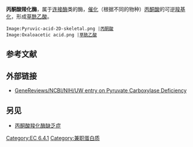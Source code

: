 {{enzyme
| Name = Pyruvate carboxylase
| EC_number = 6.4.1.1
| CAS_number = 9014-19-1
| IUBMB_EC_number = 6/4/1/1
| GO_code = 0004736
| image = Pyruvate_Carboxylase_fromPDB_2QF7.png
| width =
| caption = [[X-ray_crystallography#Biological_macromolecular_crystallography|Crystallographic structure]] of pyruvate carboxylase from ''[[Rhizobium|Rhizobium etli]]'': biotin carboxylase domain (blue); allosteric linking domain (green); biotin binding domain (red); and carboxyl transferase domain (orange) <ref name="pmid18613815">{{Cite journal|title=Structure, mechanism and regulation of pyruvate carboxylase|url=https://portlandpress.com/biochemj/article/413/3/369/79890/Structure-mechanism-and-regulation-of-pyruvate|last=Jitrapakdee|first=Sarawut|last2=St Maurice|first2=Martin|date=2008-08-01|journal=Biochemical Journal|issue=3|doi=10.1042/BJ20080709|volume=413|pages=369–387|language=en|issn=0264-6021|pmc=PMC2859305|pmid=18613815|last3=Rayment|first3=Ivan|last4=Cleland|first4=W. Wallace|last5=Wallace|first5=John C.|last6=Attwood|first6=Paul V.|access-date=2021-11-10|archive-date=2020-07-11|archive-url=https://web.archive.org/web/20200711180140/https://portlandpress.com/biochemj/article/413/3/369/79890/Structure-mechanism-and-regulation-of-pyruvate|dead-url=no}}</ref>
}}
{{Pfam box |Symbol = PYR_CT |Name = Pyruvate carboxyltransferase |Pfam = PF00682 |InterPro = IPR000891 |PROSITE = PDOC50991 |PDB = {{PDB2|1nvm}} {{PDB2|1rqb}} {{PDB2|1rqe}} {{PDB2|1s3h}} {{PDB2|1sr9}} {{PDB2|1u5j}} }}
{{Protein
 |Name=Pyruvate carboxylase
 |image=
 |caption=
 |Symbol=PC
 |AltSymbols=
 |HGNCid=8636
 |Chromosome=11
 |Arm=q
 |Band=11
 |LocusSupplementaryData=-q13.1
 |ECnumber=6.4.1.1
 |OMIM=608786
 |EntrezGene=5091
 |RefSeq=NM_000920
 |UniProt=P11498
 |PDB=
}}
'''丙酮酸羧化酶'''，属于[[连接酶|连接酶]]类的酶，[[催化|催化]]（根据不同的物种）[[丙酮酸|丙酮酸]]的可逆[[羧基化|羧基化]]，形成[[草酰乙酸|草酰乙酸]]。

<gallery>
 Image:Pyruvic-acid-2D-skeletal.png |[[丙酮酸|丙酮酸]]
 Image:Oxaloacetic acid.png |[[草酰乙酸|草酰乙酸]]
</gallery>

==参考文献==
{{Reflist}}

==外部链接==
* [http://www.ncbi.nlm.nih.gov/bookshelf/br.fcgi?book=gene&part=pdc GeneReviews/NCBI/NIH/UW entry on Pyruvate Carboxylase Deficiency]{{Wayback|url=http://www.ncbi.nlm.nih.gov/bookshelf/br.fcgi?book=gene&part=pdc|date=20100527220415}}

==另见==
* [[丙酮酸羧化酶缺乏症|丙酮酸羧化酶缺乏症]]

{{碳-碳连接酶}}
{{糖酵解酶类}}
{{三羧酸循环酶类与电子传递链}}
{{代谢|state=uncollapsed}}

{{Biochem-stub}}

[[Category:EC_6.4.1|Category:EC 6.4.1]]
[[Category:兼职蛋白质|Category:兼职蛋白质]]